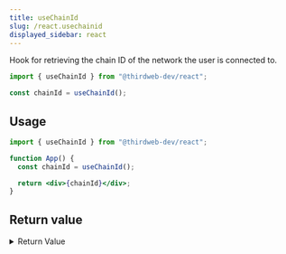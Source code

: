 ```yaml
---
title: useChainId
slug: /react.usechainid
displayed_sidebar: react
---
```


Hook for retrieving the chain ID of the network the user is connected to.

```jsx
import { useChainId } from "@thirdweb-dev/react";

const chainId = useChainId();
```

## Usage

```jsx
import { useChainId } from "@thirdweb-dev/react";

function App() {
  const chainId = useChainId();

  return <div>{chainId}</div>;
}
```

## Return value

<details>
  <summary>Return Value</summary>
  <div>

A `number` representing the current chain id, or `undefined` if the chain id could not be found.

```ts
number | undefined;
```

</div>
</details>

